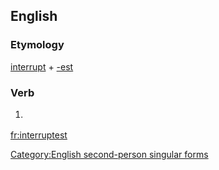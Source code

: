 ==English==

===Etymology===
[[interrupt]] + [[-est]]

===Verb===
{{en-verb form}}

# {{context|archaic}} {{form of|Second-person singular simple present form|interrupt}}

[[Category:English second-person singular forms]]

[[fr:interruptest]]